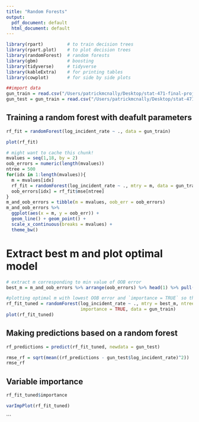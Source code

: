 ```yaml
---
title: "Random Forests"
output:
  pdf_document: default
  html_document: default
---
```


```r
library(rpart)         # to train decision trees
library(rpart.plot)    # to plot decision trees
library(randomForest)  # random forests
library(gbm)           # boosting
library(tidyverse)     # tidyverse
library(kableExtra)    # for printing tables
library(cowplot)       # for side by side plots
```

```r
##import data
gun_train = read.csv("/Users/patrickmcnally/Desktop/stat-471-final-project/data/training.csv") %>% select(-c(X))
gun_test = gun_train = read.csv("/Users/patrickmcnally/Desktop/stat-471-final-project/data/test.csv") %>% select(-c(X))
```

## Training a random forest with deafult parameters
```r
rf_fit = randomForest(log_incident_rate ~ ., data = gun_train)
```

```r
plot(rf_fit)
```

```r
# might want to cache this chunk!
mvalues = seq(1,18, by = 2)
oob_errors = numeric(length(mvalues))
ntree = 500
for(idx in 1:length(mvalues)){
  m = mvalues[idx]
  rf_fit = randomForest(log_incident_rate ~ ., mtry = m, data = gun_train)
  oob_errors[idx] = rf_fit$mse[ntree]
}
m_and_oob_errors = tibble(m = mvalues, oob_err = oob_errors) 
m_and_oob_errors %>%
  ggplot(aes(x = m, y = oob_err)) + 
  geom_line() + geom_point() + 
  scale_x_continuous(breaks = mvalues) +
  theme_bw()

```
# Extract best m and plot optimal model
```r
# extract m corresponding to min value of OOB error
best_m = m_and_oob_errors %>% arrange(oob_errors) %>% head(1) %>% pull(m)

#plotting optimal m with lowest OOB error and `importance = TRUE` so that we can better interpret the random forest ultimately used to make predictions.
rf_fit_tuned = randomForest(log_incident_rate ~ ., mtry = best_m, ntree = 500,
                            importance = TRUE, data = gun_train)
plot(rf_fit_tuned)
```
## Making predictions based on a random forest
```r
rf_predictions = predict(rf_fit_tuned, newdata = gun_test)

rmse_rf = sqrt(mean((rf_predictions - gun_test$log_incident_rate)^2))
rmse_rf
```
## Variable importance
```r
rf_fit_tuned$importance
```
```r
varImpPlot(rf_fit_tuned)
```
```